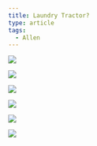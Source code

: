 ```yaml
---
title: Laundry Tractor?
type: article
tags:
  - Allen
---
```


![](/myblogpics/laundry-tractor/DSCN2699.jpg)

![](/myblogpics/laundry-tractor/DSCN2700.jpg)

![](/myblogpics/laundry-tractor/DSCN2701.jpg)

![](/myblogpics/laundry-tractor/DSCN2702.jpg)

![](/myblogpics/laundry-tractor/DSCN2703.jpg)

![](/myblogpics/laundry-tractor/DSCN2704.jpg)
